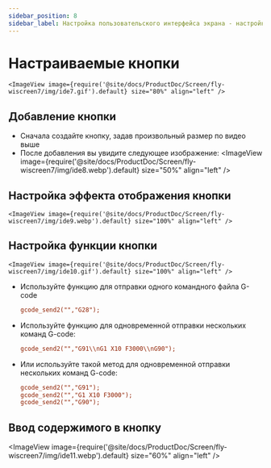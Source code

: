 ```yaml
---
sidebar_position: 8
sidebar_label: Настройка пользовательского интерфейса экрана - настройка кнопок
---
```





# Настраиваемые кнопки

    <ImageView image={require('@site/docs/ProductDoc/Screen/fly-wiscreen7/img/ide7.gif').default} size="80%" align="left" />

## Добавление кнопки
* Сначала создайте кнопку, задав произвольный размер по видео выше
* После добавления вы увидите следующее изображение:
    <ImageView image={require('@site/docs/ProductDoc/Screen/fly-wiscreen7/img/ide8.webp').default} size="50%" align="left" />

## Настройка эффекта отображения кнопки
    <ImageView image={require('@site/docs/ProductDoc/Screen/fly-wiscreen7/img/ide9.webp').default} size="100%" align="left" />

## Настройка функции кнопки
    <ImageView image={require('@site/docs/ProductDoc/Screen/fly-wiscreen7/img/ide10.gif').default} size="100%" align="left" />

* Используйте функцию для отправки одного командного файла G-code  
    ```cfg
    gcode_send2("","G28");
    ```
* Используйте функцию для одновременной отправки нескольких команд G-code:
    ```cfg
    gcode_send2("","G91\\nG1 X10 F3000\\nG90");
    ```
* Или используйте такой метод для одновременной отправки нескольких команд G-code:
    ```cfg
    gcode_send2("","G91");
    gcode_send2("","G1 X10 F3000");
    gcode_send2("","G90");
    ```
## Ввод содержимого в кнопку
   <ImageView image={require('@site/docs/ProductDoc/Screen/fly-wiscreen7/img/ide11.webp').default} size="60%" align="left" />
